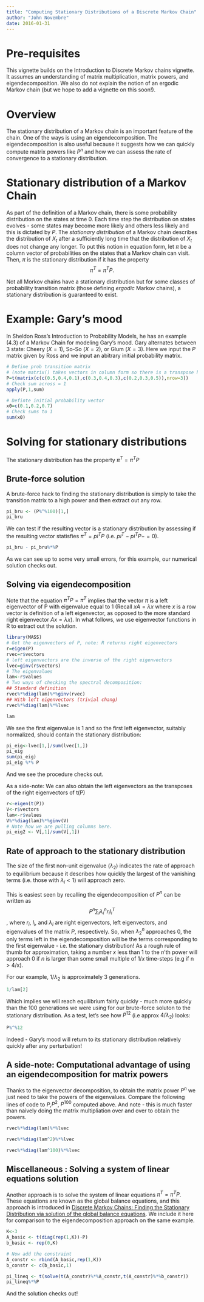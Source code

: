 ```yaml
---
title: "Computing Stationary Distributions of a Discrete Markov Chain"
author: "John Novembre"
date: 2016-01-31
---
```



# Pre-requisites

This vignette builds on the Introduction to Discrete Markov chains vignette.  It assumes an understanding of matrix multiplication, matrix powers, and eigendecomposition.  We also do not explain the notion of an ergodic Markov chain (but we hope to add a vignette on this soon!). 

# Overview

The stationary distribution of a Markov chain is an important feature of the chain.  One of the ways is using an eigendecomposition.  The eigendecomposition is also useful because it suggests how we can quickly compute matrix powers like $P^n$ and how we can assess the rate of convergence to a stationary distribution.

# Stationary distribution of a Markov Chain

As part of the definition of a Markov chain, there is some probability distribution on the states at time $0$.  Each time step the distribution on states evolves - some states may become more likely and others less likely and this is dictated by $P$.  The *stationary distribution* of a Markov chain describes the distribution of $X_t$ after a sufficiently long time that the distribution of $X_t$ does not change any longer.  To put this notion in equation form, let $\pi$ be a column vector of probabilities on the states that a Markov chain can visit.  Then, $\pi$ is the stationary distribution if it has the property $$\pi^T= \pi^T P.$$  

Not all Morkov chains have a stationary distribution but for some classes of probability transition matrix (those defining *ergodic* Markov chains), a stationary distribution is guaranteed to exist. 

# Example: Gary's mood

In Sheldon Ross's Introduction to Probability Models, he has an example (4.3) of a Markov Chain for modeling Gary's mood.  Gary alternates between 3 state: Cheery ($X=1$), So-So ($X=2$), or Glum ($X=3$).  Here we input the $P$ matrix given by Ross and we input an abitrary initial probability matrix. 

```r
# Define prob transition matrix 
# (note matrix() takes vectors in column form so there is a transpose here to switch col's to row's)
P=t(matrix(c(c(0.5,0.4,0.1),c(0.3,0.4,0.3),c(0.2,0.3,0.5)),nrow=3))
# Check sum across = 1
apply(P,1,sum)  

# Definte initial probability vector
x0=c(0.1,0.2,0.7)
# Check sums to 1
sum(x0)
```


# Solving for stationary distributions 
The stationary distribution has the property $\pi^T= \pi^T P$

## Brute-force solution

A brute-force hack to finding the stationary distribution is simply to take the transition matrix to a high power and then extract out any row. 

```r
pi_bru <- (P%^%100)[1,]
pi_bru
```

We can test if the resulting vector is a stationary distribution by assessing if the resulting vector statisfies $\pi^{T}=pi^{T}P$ (i.e. $pi^{T}-pi^{T}P -  = 0$).
```r
pi_bru - pi_bru%*%P
```
As we can see up to some very small errors, for this example, our numerical solution checks out.

## Solving via eigendecomposition

Note that the equation $\pi^T P=\pi^T$ implies that the vector $\pi$ is a left eigenvector of P with eigenvalue equal to 1 (Recall $xA=\lambda x$ where $x$ is a row vector is definition of a left eigenvector, as opposed to the more standard right eigenvector $Ax=\lambda x$). In what follows, we use eigenvector functions in R to extract out the solution. 

```r
library(MASS)
# Get the eigenvectors of P, note: R returns right eigenvectors
r=eigen(P)
rvec=r$vectors
# left eigenvectors are the inverse of the right eigenvectors
lvec=ginv(r$vectors)
# The eigenvalues
lam<-r$values
# Two ways of checking the spectral decomposition:
## Standard definition
rvec%*%diag(lam)%*%ginv(rvec)
## With left eigenvectors (trivial chang)
rvec%*%diag(lam)%*%lvec

lam 
```
We see the first eigenvalue is $1$ and so the first left eigenvector, suitably normalized, should contain the stationary distribution:
```r
pi_eig<-lvec[1,]/sum(lvec[1,])
pi_eig
sum(pi_eig)
pi_eig %*% P
```
And we see the procedure checks out.  

As a side-note: We can also obtain the left eigenvectors as the transposes of the right eigenvectors of t(P) 
```r
r<-eigen(t(P))
V<-r$vectors
lam<-r$values
V%*%diag(lam)%*%ginv(V)
# Note how we are pulling columns here. 
pi_eig2 <- V[,1]/sum(V[,1])
```

## Rate of approach to the stationary distribution

The size of the first non-unit eigenvalue ($\lambda_2$) indicates the rate of approach to equilibrium because it describes how quickly the largest of the vanishing terms (i.e. those with $\lambda_i<1$) will approach zero.  

This is easiest seen by recalling the eigendecomposition of $P^n$ can be written as $$P^n\sum_i  \lambda_i^n r_i l_i^T$$, where $r_i$, $l_i$, and $\lambda_i$ are right eigenvectors, left eigenvectors, and eigenvalues of the matrix $P$, respectively.  So, when $\lambda_2^n$ approaches 0, the only terms left in the eigendecomposition will be the terms corresponding to the first eigenvalue - i.e. the stationary distribution!  As a rough rule of thumb for approximation, taking a number $x$ less than 1 to the $n$'th power will approach 0 if $n$ is larger than some small multiple of $1/x$ time-steps (e.g if n > 4/x). 


For our example, $1/\lambda_2$ is approximately 3 generations.
```r
1/lam[2]
```
Which implies we will reach equilibrium fairly quickly - much more quickly than the 100 generations we were using for our brute-force soluton to the stationary distribution. As a test, let's see how $P^12$ (i.e approx $4/\lambda_2$) looks: 
```r
P%^%12
```
Indeed - Gary's mood will return to its stationary distribution relatively quickly after any perturbation! 

## A side-note: Computational advantage of using an eigendecomposition for matrix powers

Thanks to the eigenvector decomposition, to obtain the matrix power $P^n$ we just need to take the powers of the eigenvalues.  Compare the following lines of code to $P$,$P^2$, $P^100$ computed above.  And note - this is much faster than naively doing the matrix multipliation over and over to obtain the powers.
```r
rvec%*%diag(lam)%*%lvec

rvec%*%diag(lam^2)%*%lvec

rvec%*%diag(lam^100)%*%lvec

```

## Miscellaneous : Solving a system of linear equations solution

Another approach is to solve the system of linear equations $\pi^{T}=\pi^{T}P$.  These equations are known as the global balance equations, and this approach is introduced in [Discrete Markov Chains: Finding the Stationary Distribution via solution of the global balance equations](stationary_distribution.html).  We include it here for comparison to the eigendecomposition approach on the same example. 

```R
K<-3
A_basic <- t(diag(rep(1,K))-P)
b_basic <- rep(0,K)

# Now add the constraint 
A_constr <- rbind(A_basic,rep(1,K))
b_constr <- c(b_basic,1)

pi_lineq <- t(solve(t(A_constr)%*%A_constr,t(A_constr)%*%b_constr))
pi_lineq%*%P
```
And the solution checks out!


